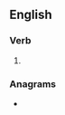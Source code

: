 ==English==

===Verb===
{{head|en|verb form}}

# {{en-past of|grouse}}

===Anagrams===
* {{l|en|drogues}}